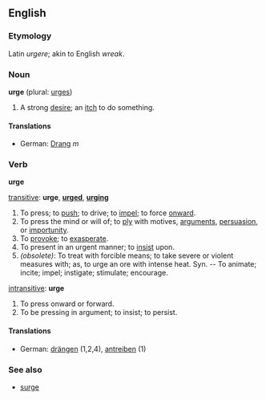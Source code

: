 ==English==

===Etymology===
Latin ''urgere''; akin to English ''wreak''.

===Noun===
'''urge''' (plural: [[urges]])

#A strong [[desire]]; an [[itch]] to do something.

====Translations====
*German: [[Drang]] ''m''

===Verb===
'''urge'''

[[transitive]]: '''urge''', '''[[urged]]''', '''[[urging]]'''
#To press; to [[push]]; to drive; to [[impel]]; to force [[onward]].
#To press the mind or will of; to [[ply]] with motives, [[argument]]s, [[persuade|persuasion]], or [[importunity]].
#To [[provoke]]; to [[exasperate]].
#To present in an urgent manner; to [[insist]] upon.
#''(obsolete)'': To treat with forcible means; to take severe or violent measures with; as, to urge an ore with intense heat. Syn. -- To animate; incite; impel; instigate; stimulate; encourage. 
[[intransitive]]: '''urge'''
#To press onward or forward.
#To be pressing in argument; to insist; to persist.

====Translations====
*German: [[drängen]] (1,2,4), [[antreiben]] (1)

===See also===
*[[surge]]